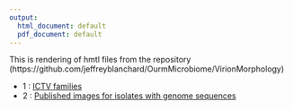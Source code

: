 ```yaml
---
output:
  html_document: default
  pdf_document: default
---
```


This is rendering of hmtl files from the repository  (https://github.com/jeffreyblanchard/OurmMicrobiome/VirionMorphology)  


* 1 : [ICTV families](ICTV.html)
* 2 : [Published images for isolates with genome sequences](GVisolates.html)